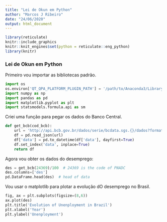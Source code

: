 ```yaml
---
title: "Lei de Okun em Python"
author: "Marcos J Ribeiro"
date: "24/06/2020"
output: html_document
---
```



```r
library(reticulate)
knitr::include_graphics
knitr::knit_engines$set(python = reticulate::eng_python)
library(knitr)
```

### Lei de Okun em Python


Primeiro vou importar as bibliotecas padrão.

```python
import os
os.environ['QT_QPA_PLATFORM_PLUGIN_PATH'] = '/path/to/Anaconda3/Library/plugins/platforms'
import numpy as np
import pandas as pd
import matplotlib.pyplot as plt
import statsmodels.formula.api as sm
```

Criei uma função para pegar os dados do Banco Central.

```python
def get_bcb(cod_bcb):
    url = 'http://api.bcb.gov.br/dados/serie/bcdata.sgs.{}/dados?formato=json'.format(cod_bcb)
    df = pd.read_json(url)
    df['data'] = pd.to_datetime(df['data'], dayfirst=True)
    df.set_index('data', inplace=True)
    return df 
```



Agora vou obter os dados do desemprego:

```python
des = get_bcb(24369)/100  # 24369 is the code of PNADC
des.columns=['des']
pd.DataFrame.head(des)  # head of data
```

Vou usar o matplotlib para plotar a evolução dO desemprego no Brasil.

```python
fig, ax = plt.subplots(figsize=(8,6))
ax.plot(des)
plt.title('Evolution of Unenployment in Brazil')
plt.xlabel('Year')
plt.ylabel('Unenployment')

```








